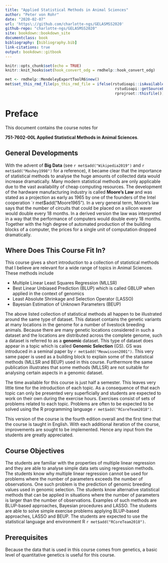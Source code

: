 ```yaml
---
title: "Applied Statistical Methods in Animal Sciences"
author: "Peter von Rohr"
date: "2020-02-07"
url: 'https\://github.com/charlotte-ngs/GELASMSS2020'
github-repo: "charlotte-ngs/GELASMSS2020"
site: bookdown::bookdown_site
documentclass: book
bibliography: [bibliography.bib]
link-citations: true
output: bookdown::gitbook
---
```


```r
knitr::opts_chunk$set(echo = TRUE)
knitr::knit_hooks$set(hook_convert_odg = rmdhelp::hook_convert_odg)
```

```r
met <- rmdhelp::MendeleyExportToolR6$new()
met$set_this_rmd_file(ps_this_rmd_file = ifelse(rstudioapi::isAvailable(), 
                                                 rstudioapi::getSourceEditorContext()$path, 
                                                 rprojroot::thisfile()))
```


# Preface {-}
This document contains the course notes for 

__751-7602-00L Applied Statistical Methods in Animal Sciences__. 


## General Developments {-}
With the advent of **Big Data** (see `r met$add("Wikipedia2019")` and `r met$add("Mashey1998")` for a reference), it became clear that the importance of statistical methods to analyse the huge amounts of collected data would increase dramatically. Many modern statistical methods are only applicable due to the vast availability of cheap computing resources. The development of the hardware manufacturing industry is called **Moore's Law** and was stated as a projection as early as 1965 by one of the founders of the Intel cooperation `r met$add("Moore1965"). In a very general term, Moore's law says that the number of circuits that could be placed on a silicon waver would double every 18 months. In a derived version the law was interpreted in a way that the performance of computers would double every 18 months. Together with the high degree of automated production of the building blocks of a computer, the prices for a single unit of computation dropped dramatically. 


## Where Does This Course Fit In? {-}
This course gives a short introduction to a collection of statistical methods that I believe are relevant for a wide range of topics in Animal Sciences. These methods include 

* Multiple Linear Least Squares Regression (MLLSR)
* Best Linear Unbiased Prediction (BLUP) which is called GBLUP when applied in the context of genomics
* Least Absolute Shrinkage and Selection Operator (LASSO)
* Bayesian Estimation of Unknown Parameters (BEUP)

The above listed collection of statistical methods all happen to be illustrated around the same type of dataset. This dataset contains the genetic variants at many locations in the genome for a number of livestock breeding animals. Because there are many genetic locations considered in such a dataset and the locations are distributed across the complete genome, such a dataset is referred to as a **genomic** dataset. This type of dataset does appear in a topic which is called __Genomic Selection__ (GS). GS was introduced in a seminal paper by `r met$add("Meuwissen2001")`. This very same paper is used as a building block to explain some of the statistical methods (MLLSR and BEUP) used in this course. Furthermore the same publication illustrates that some methods (MLLSR) are not suitable for analysing certain aspects in a genomic dataset. 

The time available for this course is just half a semester. This leaves very little time for the introduction of each topic. As a consequence of that each topic can only be presented very superficially and students are expected to work on their own during the exercise hours. Exercises consist of sets of problems related to each topic. Problems are often to be expected to be solved using the R programming language `r met$add("RCoreTeam2018")`. 

This version of the course is the fourth edition overall and the first time that the course is taught in English. With each additional iteration of the course, improvements are sought to be implemented. Hence any input from the students are greatly appreciated.


## Course Objectives {-}
The students are familiar with the properties of multiple linear regression and they are able to analyse simple data sets using regression methods. The students know why multiple linear regression cannot be used for problems where the number of parameters exceeds the number of observations. One such problem is the prediction of genomic breeding values used in genomic selection. The students know alternative statistical methods that can be applied in situations where the number of parameters is larger than the number of observations. Examples of such methods are BLUP-based approaches, Bayesian procedures and LASSO. The students are able to solve simple exercise problems applying BLUP-based approaches, LASSO and BEUP. The students are expected to use the statistical language and environment R `r met$add("RCoreTeam2018")`.


## Prerequisites {-}
Because the data that is used in this course comes from genetics, a basic level of quantitative genetics is useful for this course. 